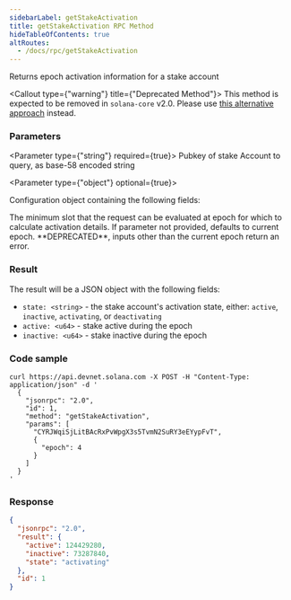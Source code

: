 ```yaml
---
sidebarLabel: getStakeActivation
title: getStakeActivation RPC Method
hideTableOfContents: true
altRoutes:
  - /docs/rpc/getStakeActivation
---
```


Returns epoch activation information for a stake account

<Callout type={"warning"} title={"Deprecated Method"}>
  This method is expected to be removed in `solana-core` v2.0. Please use [this
  alternative
  approach](https://github.com/solana-developers/solana-rpc-get-stake-activation)
  instead.
</Callout>

<DocSideBySide>

<DocLeftSide>

### Parameters

<Parameter type={"string"} required={true}>
  Pubkey of stake Account to query, as base-58 encoded string
</Parameter>

<Parameter type={"object"} optional={true}>

Configuration object containing the following fields:

<Field
  name="commitment"
  type="string"
  optional={true}
  href="/docs/rpc/index.mdx#configuring-state-commitment"
/>

<Field name="minContextSlot" type="number" optional={true}>
  The minimum slot that the request can be evaluated at
</Field>

<Field name="epoch" type="u64" optional={true}>
  epoch for which to calculate activation details. If parameter not provided,
  defaults to current epoch. **DEPRECATED**, inputs other than the current epoch
  return an error.
</Field>

</Parameter>

### Result

The result will be a JSON object with the following fields:

- `state: <string>` - the stake account's activation state, either: `active`,
  `inactive`, `activating`, or `deactivating`
- `active: <u64>` - stake active during the epoch
- `inactive: <u64>` - stake inactive during the epoch

</DocLeftSide>

<DocRightSide>

### Code sample

```shell
curl https://api.devnet.solana.com -X POST -H "Content-Type: application/json" -d '
  {
    "jsonrpc": "2.0",
    "id": 1,
    "method": "getStakeActivation",
    "params": [
      "CYRJWqiSjLitBAcRxPvWpgX3s5TvmN2SuRY3eEYypFvT",
      {
        "epoch": 4
      }
    ]
  }
'
```

### Response

```json
{
  "jsonrpc": "2.0",
  "result": {
    "active": 124429280,
    "inactive": 73287840,
    "state": "activating"
  },
  "id": 1
}
```

</DocRightSide>
</DocSideBySide>

